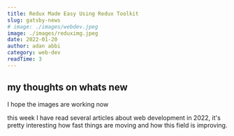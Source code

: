 ```yaml
---
title: Redux Made Easy Using Redux Toolkit
slug: gatsby-news
# image: ./images/webdev.jpeg
image: ./images/reduximg.jpeg
date: 2022-01-20
author: adan abbi
category: web-dev
readTime: 3
---
```


## my thoughts on whats new

I hope the images are working now

this week I have read several articles about web development in 2022, it's pretty
interesting how fast things are moving and how this field is improving.
